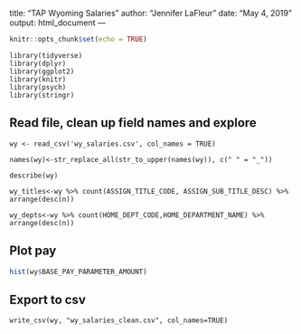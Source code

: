 title: "TAP Wyoming Salaries"
author: "Jennifer LaFleur"
date: "May 4, 2019"
output: html_document
---

```r
knitr::opts_chunk$set(echo = TRUE)
```


```
library(tidyverse) 
library(dplyr) 
library(ggplot2) 
library(knitr) 
library(psych) 
library(stringr)
```


## Read file, clean up field names and explore

```
wy <- read_csv('wy_salaries.csv', col_names = TRUE)

names(wy)<-str_replace_all(str_to_upper(names(wy)), c(" " = "_"))

describe(wy)

wy_titles<-wy %>% count(ASSIGN_TITLE_CODE, ASSIGN_SUB_TITLE_DESC) %>% 
arrange(desc(n))

wy_depts<-wy %>% count(HOME_DEPT_CODE,HOME_DEPARTMENT_NAME) %>% 
arrange(desc(n))
```

## Plot pay
```r
hist(wy$BASE_PAY_PARAMETER_AMOUNT)
```
## Export to csv
```
write_csv(wy, "wy_salaries_clean.csv", col_names=TRUE)
```
